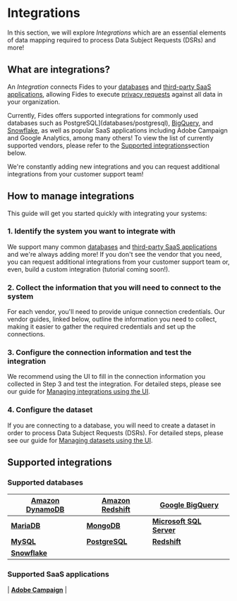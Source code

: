 
# Integrations
In this section, we will explore _Integrations_ which are an essential elements of data mapping required to process Data Subject Requests (DSRs) and more!

## What are integrations?

An _Integration_ connects Fides to your [databases](databases) and [third-party SaaS applications](saas-integrations), allowing Fides to execute [privacy requests](privacy-requests) against all data in your organization.

Currently, Fides offers supported integrations for commonly used databases such as PostgreSQL](databases/postgresql), [BigQuery](databases/bigquery), and [Snowflake](databases/snowflake), as well as popular SaaS applications including Adobe Campaign and Google Analytics, among many others! To view the list of currently supported vendors, please refer to the [Supported integrations](#supported_integrations)section below.

We're constantly adding new integrations and you can request additional integrations from your customer support team!


## How to manage integrations
This guide will get you started quickly with integrating your systems:

### 1. Identify the system you want to integrate with
We support many common [databases](./integrations/databases) and [third-party SaaS applications](./integrations/saas-integrations) and we're always adding more! 
If you don't see the vendor that you need, you can request additional integrations from your customer support team or, even, build a custom integration (tutorial coming soon!). 

### 2. Collect the information that you will need to connect to the system
For each vendor, you'll need to provide unique connection credentials. Our vendor guides, linked below, outline the information you need to collect, making it easier to gather the required credentials and set up the connections.

### 3. Configure the connection information and test the integration
We recommend using the UI to fill in the connection information you collected in Step 3 and test the integration. For detailed steps, please see our guide for [Managing integrations using the UI](manage-integrations).

### 4. Configure the dataset
If you are connecting to a database, you will need to create a dataset in order to process Data Subject Requests (DSRs).  For detailed steps, please see our guide for [Managing datasets using the UI](manage-datasets).


## Supported integrations

### Supported databases

| [**Amazon DynamoDB**](databases/dynamodb) | [**Amazon Redshift**](databases/redshift) | [**Google BigQuery**](databases/bigquery) | 
| ------------ | ------------ | ------------ | 
| [**MariaDB**](databases/mariadb) | [**MongoDB**](databases/mongodb) | [**Microsoft SQL Server**](databases/mssql) | 
| [**MySQL**](databases/mysql) | [**PostgreSQL**](databases/postgresql) | [**Redshift**](databases/redshift) |
| [**Snowflake**](databases/snowflake) | 

### Supported SaaS applications
| [**Adobe Campaign**](databases/dynamodb) |